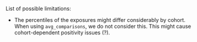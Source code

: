 List of possible limitations:

* The percentiles of the exposures might differ considerably by cohort. When using `avg_comparisons`, we do not consider this. This might cause cohort-dependent positivity issues (?).
